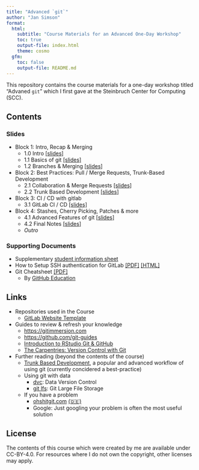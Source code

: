 ```yaml
---
title: "Advanced `git`"
author: "Jan Simson"
format:
  html:
    subtitle: "Course Materials for an Advanced One-Day Workshop"
    toc: true
    output-file: index.html
    theme: cosmo
  gfm:
    toc: false
    output-file: README.md
---
```


This repository contains the course materials for a one-day workshop titled "Advaned `git`" which I first gave at the Steinbruch Center for Computing (SCC).

## Contents

### Slides

- Block 1: Intro, Recap & Merging
  - 1.0 Intro [[slides]](output/1.0-intro.html)
  - 1.1 Basics of git [[slides]](output/1.1-git-basics.html)
  - 1.2 Branches & Merging [[slides]](1.2-branches_merging.html)

- Block 2: Best Practices: Pull / Merge Requests, Trunk-Based Development
  - 2.1 Collaboration & Merge Requests [[slides]](output/2.1-collaboration-merge-requests.html)
  - 2.2 Trunk Based Development [[slides]](output/2.2-trunk-based-development.html)

- Block 3: CI / CD with gitlab
  - 3.1 GitLab CI / CD [[slides]](output/3.1-gitlab-CI-CD.html)

- Block 4: Stashes, Cherry Picking, Patches & more
  - 4.1 Advanced Features of git [[slides]](output/4.1-advanced-features.html)
  - 4.2 Final Notes [[slides]](output/4.2-final_notes.html)
  - *Outro*

<!-- *: Since they have to be manually generated, the PDF version of slides may be slightly outdated. Please refer to [this guide](https://revealjs.com/pdf-export/), on how to export your own PDF version from the online slides. -->

### Supporting Documents

- Supplementary [student information sheet](output/resources/student-info/student-info.pdf)
- How to Setup SSH authentication for GitLab [[PDF]](output/resources/ssh/how-to-setup-gitlab-ssh.pdf) [[HTML]](output/resources/ssh/how-to-setup-gitlab-ssh.html)
- Git Cheatsheet [[PDF]](resources/git-cheat-sheet-education.pdf)
  - By [GitHub Education](https://education.github.com/)

## Links

- Repositories used in the Course
  - [GitLab Website Template](https://gitlab.com/jansim/website-template)
- Guides to review & refresh your knowledge
  - <https://gitimmersion.com>
  - <https://github.com/git-guides>
  - [Introduction to RStudio Git & GitHub](https://malikaihle.github.io/Introduction-RStudio-Git-GitHub/)
  - [The Carpentries: Version Control with Git](https://swcarpentry.github.io/git-novice/)
- Further reading (beyond the contents of the course)
  - [Trunk Based Development](https://www.atlassian.com/continuous-delivery/continuous-integration/trunk-based-development), a popular and advanced workflow of using git (currently concidered a best-practice)
  - Using git with data
    - [dvc](https://dvc.org/): Data Version Control
    - [git lfs](https://git-lfs.github.com/): Git Large File Storage
  - If you have a problem
    - [ohshitgit.com](https://ohshitgit.com/) [(🇩🇪)](https://ohshitgit.com/de)
    - Google: Just googling your problem is often the most useful solution

## License

The contents of this course which were created by me are available under CC-BY-4.0. For resources where I do not own the copyright, other licenses may apply.
